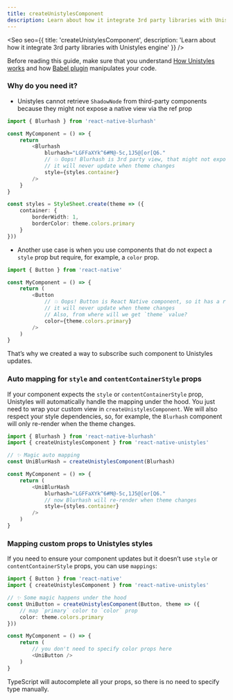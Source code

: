 ```yaml
---
title: createUnistylesComponent
description: Learn about how it integrate 3rd party libraries with Unistyles engine
---
```



<Seo
    seo={{
        title: 'createUnistylesComponent',
        description: 'Learn about how it integrate 3rd party libraries with Unistyles engine'
    }}
/>


Before reading this guide, make sure that you understand [How Unistyles works](/v3/start/how-unistyles-works) and how [Babel plugin](/v3/other/babel-plugin)
manipulates your code.

### Why do you need it?

- Unistyles cannot retrieve `ShadowNode` from third-party components because they might not expose a native view via the ref prop

```ts
import { Blurhash } from 'react-native-blurhash'

const MyComponent = () => {
    return
        <Blurhash
            blurhash="LGFFaXYk^6#M@-5c,1J5@[or[Q6."
            // 💥 Oops! Blurhash is 3rd party view, that might not expose the `ref` prop
            // it will never update when theme changes
            style={styles.container}
        />
    }
}

const styles = StyleSheet.create(theme => ({
    container: {
        borderWidth: 1,
        borderColor: theme.colors.primary
    }
}))
```

- Another use case is when you use components that do not expect a `style` prop but require, for example, a `color` prop.

```ts
import { Button } from 'react-native'

const MyComponent = () => {
    return (
        <Button
            // 💥 Oops! Button is React Native component, so it has a ref, but it doesn't expect `style` prop
            // it will never update when theme changes
            // Also, from where will we get `theme` value?
            color={theme.colors.primary}
        />
    )
}
```

That’s why we created a way to subscribe such component to Unistyles updates.

### Auto mapping for `style` and `contentContainerStyle` props

If your component expects the `style` or `contentContainerStyle` prop, Unistyles will automatically handle the mapping under the hood.
You just need to wrap your custom view in `createUnistylesComponent`. We will also respect your style dependencies, so, for example, the `Blurhash` component will only re-render when the theme changes.


```ts
import { Blurhash } from 'react-native-blurhash'
import { createUnistylesComponent } from 'react-native-unistyles'

// ✨ Magic auto mapping
const UniBlurHash = createUnistylesComponent(Blurhash)

const MyComponent = () => {
    return (
        <UniBlurHash
            blurhash="LGFFaXYk^6#M@-5c,1J5@[or[Q6."
            // now Blurhash will re-render when theme changes
            style={styles.container}
        />
    )
}
```

### Mapping custom props to Unistyles styles

If you need to ensure your component updates but it doesn’t use `style` or `contentContainerStyle` props, you can use `mappings`:

```ts
import { Button } from 'react-native'
import { createUnistylesComponent } from 'react-native-unistyles'

// ✨ Some magic happens under the hood
const UniButton = createUnistylesComponent(Button, theme => ({
    // map `primary` color to `color` prop
    color: theme.colors.primary
}))

const MyComponent = () => {
    return (
        // you don't need to specify color props here
        <UniButton />
    )
}
```

TypeScript will autocomplete all your props, so there is no need to specify type manually.
